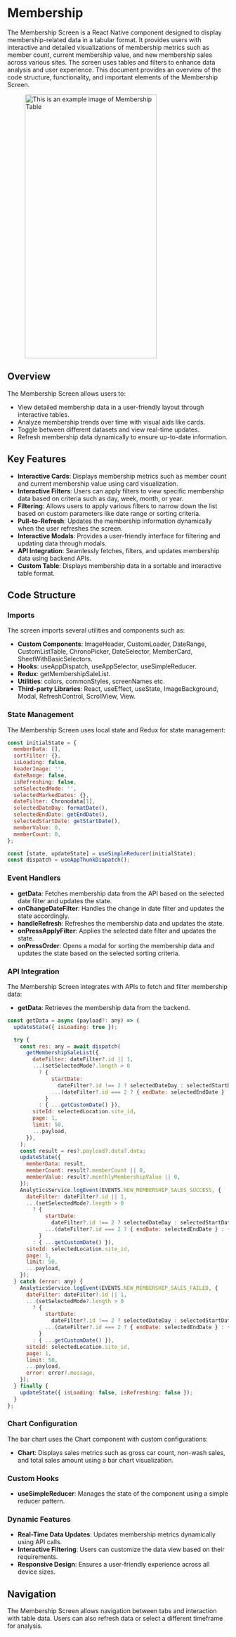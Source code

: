 
# Membership

The Membership Screen is a React Native component designed to display membership-related data in a tabular format. It provides users with interactive and detailed visualizations of membership metrics such as member count, current membership value, and new membership sales across various sites. The screen uses tables and filters to enhance data analysis and user experience. This document provides an overview of the code structure, functionality, and important elements of the Membership Screen.

<figure> <img src="/img/inventory/membershiptable.png" alt="This is an example image  of Membership Table" width="300" height="600" /></figure>

## Overview

The Membership Screen allows users to:

- View detailed membership data in a user-friendly layout through interactive tables.
- Analyze membership trends over time with visual aids like cards.
- Toggle between different datasets and view real-time updates.
- Refresh membership data dynamically to ensure up-to-date information.


## Key Features

- **Interactive Cards**: Displays membership metrics such as member count and current membership value using card visualization.
- **Interactive Filters**: Users can apply filters to view specific membership data based on criteria such as day, week, month, or year.
- **Filtering**: Allows users to apply various filters to narrow down the list based on custom parameters like date range or sorting criteria.
- **Pull-to-Refresh**: Updates the membership information dynamically when the user refreshes the screen.
- **Interactive Modals**: Provides a user-friendly interface for filtering and updating data through modals.
- **API Integration**: Seamlessly fetches, filters, and updates membership data using backend APIs.
- **Custom Table**: Displays membership data in a sortable and interactive table format.


## Code Structure

### Imports

The screen imports several utilities and components such as:

- **Custom Components**: ImageHeader, CustomLoader, DateRange, CustomListTable, ChronoPicker, DateSelector, MemberCard, SheetWithBasicSelectors.
- **Hooks**: useAppDispatch, useAppSelector, useSimpleReducer.
- **Redux**: getMembershipSaleList.
- **Utilities**: colors, commonStyles, screenNames etc.
- **Third-party Libraries**: React, useEffect, useState, ImageBackground, Modal, RefreshControl, ScrollView, View.


### State Management

The Membership Screen uses local state and Redux for state management:

```javascript
const initialState = {
  memberData: [],
  sortFilter: {},
  isLoading: false,
  headerImage: '',
  dateRange: false,
  isRefreshing: false,
  setSelectedMode: '',
  selectedMarkedDates: {},
  dateFilter: Chronodata[1],
  selectedDateDay: formatDate(),
  selectedEndDate: getEndDate(),
  selectedStartDate: getStartDate(),
  memberValue: 0,
  memberCount: 0,
};

const [state, updateState] = useSimpleReducer(initialState);
const dispatch = useAppThunkDiapatch();

```

### Event Handlers

- **getData**: Fetches membership data from the API based on the selected date filter and updates the state.
- **onChangeDateFilter**: Handles the change in date filter and updates the state accordingly.
- **handleRefresh**: Refreshes the membership data and updates the state.
- **onPressApplyFilter**: Applies the selected date filter and updates the state.
- **onPressOrder**: Opens a modal for sorting the membership data and updates the state based on the selected sorting criteria.

### API Integration

The Membership Screen integrates with APIs to fetch and filter membership data:

- **getData**: Retrieves the membership data from the backend.

```javascript
const getData = async (payload?: any) => {
  updateState({ isLoading: true });

  try {
    const res: any = await dispatch(
      getMembershipSaleList({
        dateFilter: dateFilter?.id || 1,
        ...(setSelectedMode?.length > 0
          ? {
              startDate:
                dateFilter?.id !== 2 ? selectedDateDay : selectedStartDate,
              ...(dateFilter?.id === 2 ? { endDate: selectedEndDate } : {}),
            }
          : { ...getCustomDate() }),
        siteId: selectedLocation.site_id,
        page: 1,
        limit: 50,
        ...payload,
      }),
    );
    const result = res?.payload?.data?.data;
    updateState({
      memberData: result,
      memberCount: result?.memberCount || 0,
      memberValue: result?.monthlyMembershipValue || 0,
    });
    AnalyticsService.logEvent(EVENTS.NEW_MEMBERSHIP_SALES_SUCCESS, {
      dateFilter: dateFilter?.id || 1,
      ...(setSelectedMode?.length > 0
        ? {
            startDate:
              dateFilter?.id !== 2 ? selectedDateDay : selectedStartDate,
            ...(dateFilter?.id === 2 ? { endDate: selectedEndDate } : {}),
          }
        : { ...getCustomDate() }),
      siteId: selectedLocation.site_id,
      page: 1,
      limit: 50,
      ...payload,
    });
  } catch (error: any) {
    AnalyticsService.logEvent(EVENTS.NEW_MEMBERSHIP_SALES_FAILED, {
      dateFilter: dateFilter?.id || 1,
      ...(setSelectedMode?.length > 0
        ? {
            startDate:
              dateFilter?.id !== 2 ? selectedDateDay : selectedStartDate,
            ...(dateFilter?.id === 2 ? { endDate: selectedEndDate } : {}),
          }
        : { ...getCustomDate() }),
      siteId: selectedLocation.site_id,
      page: 1,
      limit: 50,
      ...payload,
      error: error?.message,
    });
  } finally {
    updateState({ isLoading: false, isRefreshing: false });
  }
};
```

### Chart Configuration

The bar chart uses the Chart component with custom configurations:

- **Chart**: Displays sales metrics such as gross car count, non-wash sales, and total sales amount using a bar chart visualization.

### Custom Hooks

- **useSimpleReducer**: Manages the state of the component using a simple reducer pattern.


### Dynamic Features

- **Real-Time Data Updates**: Updates membership metrics dynamically using API calls.
- **Interactive Filtering**: Users can customize the data view based on their requirements.
- **Responsive Design**: Ensures a user-friendly experience across all device sizes.


## Navigation

The Membership Screen allows navigation between tabs and interaction with table data. Users can also refresh data or select a different timeframe for analysis.





